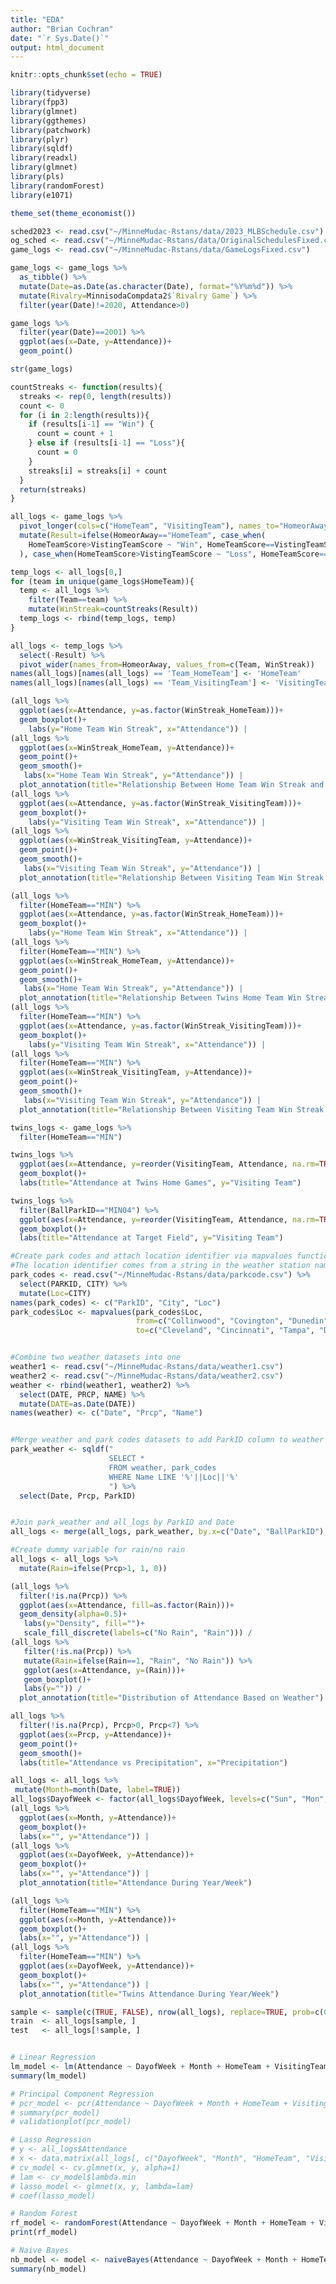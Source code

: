 ```yaml
---
title: "EDA"
author: "Brian Cochran"
date: "`r Sys.Date()`"
output: html_document
---
```


```r
knitr::opts_chunk$set(echo = TRUE)
```

```r
library(tidyverse)
library(fpp3)
library(glmnet)
library(ggthemes)
library(patchwork)
library(plyr)
library(sqldf)
library(readxl)
library(glmnet)
library(pls)
library(randomForest)
library(e1071)

theme_set(theme_economist())
```

```r
sched2023 <- read.csv("~/MinneMudac-Rstans/data/2023_MLBSchedule.csv")
og_sched <- read.csv("~/MinneMudac-Rstans/data/OriginalSchedulesFixed.csv")
game_logs <- read.csv("~/MinneMudac-Rstans/data/GameLogsFixed.csv")
```

```r
game_logs <- game_logs %>%
  as_tibble() %>%
  mutate(Date=as.Date(as.character(Date), format="%Y%m%d")) %>%
  mutate(Rivalry=MinnisodaCompdata2$`Rivalry Game`) %>%
  filter(year(Date)!=2020, Attendance>0)

game_logs %>%
  filter(year(Date)==2001) %>%
  ggplot(aes(x=Date, y=Attendance))+
  geom_point()

str(game_logs)
```



```r
countStreaks <- function(results){
  streaks <- rep(0, length(results))
  count <- 0
  for (i in 2:length(results)){
    if (results[i-1] == "Win") {
      count = count + 1
    } else if (results[i-1] == "Loss"){
      count = 0
    }
    streaks[i] = streaks[i] + count
  }
  return(streaks)
}
```

```r
all_logs <- game_logs %>%
  pivot_longer(cols=c("HomeTeam", "VisitingTeam"), names_to="HomeorAway", values_to="Team") %>%
  mutate(Result=ifelse(HomeorAway=="HomeTeam", case_when(
    HomeTeamScore>VistingTeamScore ~ "Win", HomeTeamScore==VistingTeamScore ~ "Tie", HomeTeamScore<VistingTeamScore ~ "Loss"
  ), case_when(HomeTeamScore>VistingTeamScore ~ "Loss", HomeTeamScore==VistingTeamScore ~ "Tie", HomeTeamScore<VistingTeamScore ~ "Win")))

temp_logs <- all_logs[0,]
for (team in unique(game_logs$HomeTeam)){
  temp <- all_logs %>%
    filter(Team==team) %>%
    mutate(WinStreak=countStreaks(Result))
  temp_logs <- rbind(temp_logs, temp)
}

all_logs <- temp_logs %>%
  select(-Result) %>%
  pivot_wider(names_from=HomeorAway, values_from=c(Team, WinStreak))
names(all_logs)[names(all_logs) == 'Team_HomeTeam'] <- 'HomeTeam'
names(all_logs)[names(all_logs) == 'Team_VisitingTeam'] <- 'VisitingTeam'
```

```r
(all_logs %>%
  ggplot(aes(x=Attendance, y=as.factor(WinStreak_HomeTeam)))+
  geom_boxplot()+
    labs(y="Home Team Win Streak", x="Attendance")) |
(all_logs %>%
  ggplot(aes(x=WinStreak_HomeTeam, y=Attendance))+
  geom_point()+
  geom_smooth()+
   labs(x="Home Team Win Streak", y="Attendance")) |
  plot_annotation(title="Relationship Between Home Team Win Streak and Attendance")
(all_logs %>%
  ggplot(aes(x=Attendance, y=as.factor(WinStreak_VisitingTeam)))+
  geom_boxplot()+
    labs(y="Visiting Team Win Streak", x="Attendance")) |
(all_logs %>%
  ggplot(aes(x=WinStreak_VisitingTeam, y=Attendance))+
  geom_point()+
  geom_smooth()+
   labs(x="Visiting Team Win Streak", y="Attendance")) |
  plot_annotation(title="Relationship Between Visiting Team Win Streak and Attendance")
```

```r
(all_logs %>%
  filter(HomeTeam=="MIN") %>%
  ggplot(aes(x=Attendance, y=as.factor(WinStreak_HomeTeam)))+
  geom_boxplot()+
    labs(y="Home Team Win Streak", x="Attendance")) |
(all_logs %>%
  filter(HomeTeam=="MIN") %>%
  ggplot(aes(x=WinStreak_HomeTeam, y=Attendance))+
  geom_point()+
  geom_smooth()+
   labs(x="Home Team Win Streak", y="Attendance")) |
  plot_annotation(title="Relationship Between Twins Home Team Win Streak and Attendance")
(all_logs %>%
  filter(HomeTeam=="MIN") %>%
  ggplot(aes(x=Attendance, y=as.factor(WinStreak_VisitingTeam)))+
  geom_boxplot()+
    labs(y="Visiting Team Win Streak", x="Attendance")) |
(all_logs %>%
  filter(HomeTeam=="MIN") %>%
  ggplot(aes(x=WinStreak_VisitingTeam, y=Attendance))+
  geom_point()+
  geom_smooth()+
   labs(x="Visiting Team Win Streak", y="Attendance")) |
  plot_annotation(title="Relationship Between Visiting Team Win Streak and Attendance")
```

```r
twins_logs <- game_logs %>%
  filter(HomeTeam=="MIN")

twins_logs %>%
  ggplot(aes(x=Attendance, y=reorder(VisitingTeam, Attendance, na.rm=TRUE)))+
  geom_boxplot()+
  labs(title="Attendance at Twins Home Games", y="Visiting Team")

twins_logs %>%
  filter(BallParkID=="MIN04") %>%
  ggplot(aes(x=Attendance, y=reorder(VisitingTeam, Attendance, na.rm=TRUE)))+
  geom_boxplot()+
  labs(title="Attendance at Target Field", y="Visiting Team")
```

```r
#Create park codes and attach location identifier via mapvalues function
#The location identifier comes from a string in the weather station name
park_codes <- read.csv("~/MinneMudac-Rstans/data/parkcode.csv") %>%
  select(PARKID, CITY) %>%
  mutate(Loc=CITY)
names(park_codes) <- c("ParkID", "City", "Loc")
park_codes$Loc <- mapvalues(park_codes$Loc,
                            from=c("Collinwood", "Covington", "Dunedin", "Dyersville", "Geauga Lake", "Gloucester City", "Harrison", "Irondequoit", "Lake Buena Vista", "London", "Ludlow", "Maspeth", "Middletown", "Bloomington", "Newburgh Township", "Brooklyn", "Queens", "Providence", "Springfield", "Three Rivers", "Troy", "Warwick", "Watervliet", "Weehawken", "West New York", "New York"),
                            to=c("Cleveland", "Cincinnati", "Tampa", "Dubuque", "Cleveland", "Philadelphia", "Newark", "Rochester", "Orlando", "Heathrow", "Cincinnati", "JFK", "Hartford", "Minneapolis", "Evansville", "JFK", "JFK", "Rhode Island", "Hartford", "Syracuse", "Albany", "Rhode Island", "Albany", "JFK", "JFK", "JFK"))


#Combine two weather datasets into one
weather1 <- read.csv("~/MinneMudac-Rstans/data/weather1.csv")
weather2 <- read.csv("~/MinneMudac-Rstans/data/weather2.csv")
weather <- rbind(weather1, weather2) %>%
  select(DATE, PRCP, NAME) %>%
  mutate(DATE=as.Date(DATE))
names(weather) <- c("Date", "Prcp", "Name")


#Merge weather and park codes datasets to add ParkID column to weather
park_weather <- sqldf("
                      SELECT *
                      FROM weather, park_codes
                      WHERE Name LIKE '%'||Loc||'%'
                      ") %>%
  select(Date, Prcp, ParkID)


#Join park_weather and all_logs by ParkID and Date
all_logs <- merge(all_logs, park_weather, by.x=c("Date", "BallParkID"), by.y=c("Date", "ParkID"), all.x=TRUE)

#Create dummy variable for rain/no rain
all_logs <- all_logs %>%
  mutate(Rain=ifelse(Prcp>1, 1, 0))
```

```r
(all_logs %>%
  filter(!is.na(Prcp)) %>%
  ggplot(aes(x=Attendance, fill=as.factor(Rain)))+
  geom_density(alpha=0.5)+
   labs(y="Density", fill="")+
   scale_fill_discrete(labels=c("No Rain", "Rain"))) /
(all_logs %>%
   filter(!is.na(Prcp)) %>%
   mutate(Rain=ifelse(Rain==1, "Rain", "No Rain")) %>%
   ggplot(aes(x=Attendance, y=(Rain)))+
   geom_boxplot()+
   labs(y="")) /
  plot_annotation(title="Distribution of Attendance Based on Weather")
```

```r
all_logs %>%
  filter(!is.na(Prcp), Prcp>0, Prcp<7) %>%
  ggplot(aes(x=Prcp, y=Attendance))+
  geom_point()+
  geom_smooth()+
  labs(title="Attendance vs Precipitation", x="Precipitation")
```

```r
all_logs <- all_logs %>%
 mutate(Month=month(Date, label=TRUE))
all_logs$DayofWeek <- factor(all_logs$DayofWeek, levels=c("Sun", "Mon", "Tue", "Wed", "Thu", "Fri", "Sat"))
(all_logs %>%
  ggplot(aes(x=Month, y=Attendance))+
  geom_boxplot()+
  labs(x="", y="Attendance")) |
(all_logs %>%
  ggplot(aes(x=DayofWeek, y=Attendance))+
  geom_boxplot()+
  labs(x="", y="Attendance")) |
  plot_annotation(title="Attendance During Year/Week")

(all_logs %>%
  filter(HomeTeam=="MIN") %>%
  ggplot(aes(x=Month, y=Attendance))+
  geom_boxplot()+
  labs(x="", y="Attendance")) |
(all_logs %>%
  filter(HomeTeam=="MIN") %>%
  ggplot(aes(x=DayofWeek, y=Attendance))+
  geom_boxplot()+
  labs(x="", y="Attendance")) |
  plot_annotation(title="Twins Attendance During Year/Week")
```

```r
sample <- sample(c(TRUE, FALSE), nrow(all_logs), replace=TRUE, prob=c(0.7,0.3))
train  <- all_logs[sample, ]
test   <- all_logs[!sample, ]


# Linear Regression
lm_model <- lm(Attendance ~ DayofWeek + Month + HomeTeam + VisitingTeam + BallParkID + Rain + WinStreak_HomeTeam + NumberofGames + HomeTeamGameNumber + VisitingTeamGameNumber, data=train)
summary(lm_model)

# Principal Component Regression
# pcr_model <- pcr(Attendance ~ DayofWeek + Month + HomeTeam + VisitingTeam + Rivalry + BallParkID + Rain + WinStreak_HomeTeam, data=all_logs)
# summary(pcr_model)
# validationplot(pcr_model)

# Lasso Regression
# y <- all_logs$Attendance
# x <- data.matrix(all_logs[, c("DayofWeek", "Month", "HomeTeam", "VisitingTeam", "Rivalry")])
# cv_model <- cv.glmnet(x, y, alpha=1)
# lam <- cv_model$lambda.min
# lasso_model <- glmnet(x, y, lambda=lam)
# coef(lasso_model)

# Random Forest
rf_model <- randomForest(Attendance ~ DayofWeek + Month + HomeTeam + VisitingTeam + BallParkID + Rain + WinStreak_HomeTeam + NumberofGames + HomeTeamGameNumber + VisitingTeamGameNumber, ntree=100, data=all_logs, na.action=na.omit)
print(rf_model)

# Naive Bayes
nb_model <- model <- naiveBayes(Attendance ~ DayofWeek + Month + HomeTeam + VisitingTeam + BallParkID + Rain + WinStreak_HomeTeam + NumberofGames + HomeTeamGameNumber + VisitingTeamGameNumber, data = all_logs)
summary(nb_model)
```